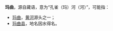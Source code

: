 '''玛曲'''，源自藏语，意为“孔雀（玛）河（河）”，可能指：
*[[黄河|玛曲]]，[[黄河|黄河]]源头之一；
*[[玛曲县|玛曲县]]，地名因水得名。

{{disambig|Cat=二字中國地名消歧義}}